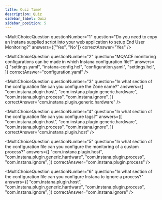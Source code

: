 ```yaml
---
title: Quiz Time!
description: Quiz
sidebar_label: Quiz
sidebar_position: 5
---
```



<div
  style={{
    display: "flex",
    flexDirection: "column",
    gap: "10px",
  }}>

<MultiChoiceQuestion
  questionNumber="1"
  question="Do you need to copy an Instana supplied script into your web application to setup End User Monitoring?"
  answers={["Yes", "No"]}
  correctAnswer="Yes"
/>

<MultiChoiceQuestion
  questionNumber="2"
  question="MQ/ACE monitoring configurations can be made in which Instana configuration file?"
  answers={[
    "settings.yaml",
    "instana-config.hcl",
    "configuration.yaml",
    "settings.hcl",
  ]}
  correctAnswer="configuration.yaml"
/>

<MultiChoiceQuestion
  questionNumber="3"
  question="In what section of the configuration file can you configure the Zone name?"
  answers={[
    "com.instana.plugin.host",
    "com.instana.plugin.generic.hardware",
    "com.instana.plugin.process",
    "com.instana.ignore",
  ]}
  correctAnswer="com.instana.plugin.generic.hardware"
/>

<MultiChoiceQuestion
  questionNumber="4"
  question="In what section of the configuration file can you configure tags?"
  answers={[
    "com.instana.plugin.host",
    "com.instana.plugin.generic.hardware",
    "com.instana.plugin.process",
    "com.instana.ignore",
  ]}
  correctAnswer="com.instana.plugin.host"
/>

<MultiChoiceQuestion
  questionNumber="5"
  question="In what section of the configuration file can you configure the monitoring of a custom process?"
  answers={[
    "com.instana.plugin.host",
    "com.instana.plugin.generic.hardware",
    "com.instana.plugin.process",
    "com.instana.ignore",
  ]}
  correctAnswer="com.instana.plugin.process"
/>

<MultiChoiceQuestion
  questionNumber="6"
  question="In what section of the configuration file can you configure Instana to ignore a process?"
  answers={[
    "com.instana.plugin.host",
    "com.instana.plugin.generic.hardware",
    "com.instana.plugin.process",
    "com.instana.ignore",
  ]}
  correctAnswer="com.instana.ignore"
/>

</div>
